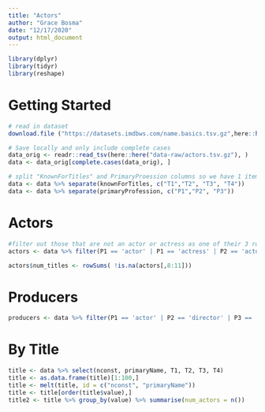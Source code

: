 ```yaml
---
title: "Actors"
author: "Grace Bosma"
date: "12/17/2020"
output: html_document
---
```

```r
library(dplyr)
library(tidyr)
library(reshape)
```

# Getting Started 
```r
# read in dataset 
download.file ("https://datasets.imdbws.com/name.basics.tsv.gz",here::here("data-raw/actors.tsv.gz"))

# Save locally and only include complete cases
data_orig <- readr::read_tsv(here::here("data-raw/actors.tsv.gz"), )
data <- data_orig[complete.cases(data_orig), ]

# split "KnownForTitles" and PrimaryProession columns so we have 1 item per cell 
data <- data %>% separate(knownForTitles, c("T1","T2", "T3", "T4"))
data <- data %>% separate(primaryProfession, c("P1","P2", "P3"))
```

# Actors 
```r
#filter out those that are not an actor or actress as one of their 3 roles
actors <- data %>% filter(P1 == 'actor' | P1 == 'actress' | P2 == 'actor' | P2 == 'actress' | P3 == 'actor' | P3 == 'actress' )

actors$num_titles <- rowSums( !is.na(actors[,8:11]))
```

# Producers
```r
producers <- data %>% filter(P1 == 'actor' | P2 == 'director' | P3 == 'producer' )
```

# By Title 
```r
title <- data %>% select(nconst, primaryName, T1, T2, T3, T4)
title <- as.data.frame(title)[1:100,]
title <- melt(title, id = c("nconst", "primaryName"))
title <- title[order(title$value),]
title2 <- title %>% group_by(value) %>% summarise(num_actors = n())
```


